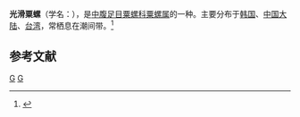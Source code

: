 {{Speciesbox
| taxon = Stenothyra glabra
| binomial_authority = A. Adams, 1861
}}
'''光滑粟螺'''（学名：''{{lang|la|Stenothyra glabra}}''），是[[中腹足目|中腹足目]][[粟螺科|粟螺科]][[粟螺属|粟螺属]]的一种。主要分布于[[韩国|韩国]]、[[中国大陆|中国大陆]]、[[台湾|台湾]]，常栖息在潮间带。<ref>{{cite web|url=http://shell.sinica.edu.tw/chinese/shellbase_detail.php?science_no=3176|title=国际贝库：光滑粟螺|publisher=台湾贝类资料库|accessdate=2009-08-11|archive-date=2016-03-04|archive-url=https://web.archive.org/web/20160304102525/http://shell.sinica.edu.tw/chinese/shellbase_detail.php?science_no=3176|dead-url=no}}</ref>

== 参考文献 ==
{{reflist}}
{{Taxonbar|from=Q20085874}}

[[Category:粟螺属|G]]
[[Category:_1861年描述的动物|G]]